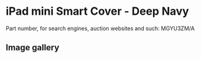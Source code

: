 
# iPad mini Smart Cover - Deep Navy

Part number, for search engines, auction websites and such: MGYU3ZM/A

## Image gallery

<div style={{ width: "768px" }}>
  <GalleryComponent
    images={[
      {
        original: "/everysource/MGYU3.webp",
        thumbnail: "/everypreview/MGYU3.webp",
      }
    ]}
  />
</div>